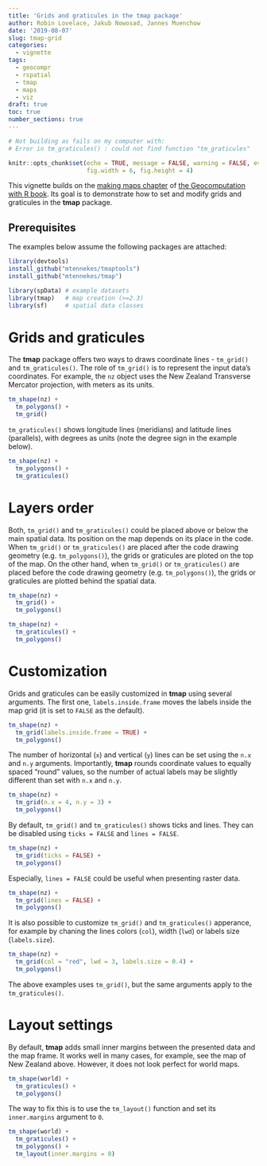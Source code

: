 ```yaml
---
title: 'Grids and graticules in the tmap package'
author: Robin Lovelace, Jakub Nowosad, Jannes Muenchow
date: '2019-08-07'
slug: tmap-grid
categories:
  - vignette
tags:
  - geocompr
  - rspatial
  - tmap
  - maps
  - viz
draft: true
toc: true
number_sections: true
---
```


```r
# Not building as fails on my computer with: 
# Error in tm_graticules() : could not find function "tm_graticules"

knitr::opts_chunk$set(echo = TRUE, message = FALSE, warning = FALSE, eval = FALSE,
                      fig.width = 6, fig.height = 4)
```

This vignette builds on the [making maps chapter](https://geocompr.robinlovelace.net/adv-map.html) of [the Geocomputation with R book](https://geocompr.github.io/).
Its goal is to demonstrate how to set and modify grids and graticules in the **tmap** package.

## Prerequisites {-}

The examples below assume the following packages are attached:

```r
library(devtools)
install_github("mtennekes/tmaptools")
install_github("mtennekes/tmap")
```

```r
library(spData) # example datasets
library(tmap)   # map creation (>=2.3)
library(sf)     # spatial data classes
```

# Grids and graticules

The **tmap** package offers two ways to draws coordinate lines - `tm_grid()` and `tm_graticules()`.
The role of `tm_grid()` is to represent the input data's coordinates.
For example, the `nz` object uses the New Zealand Transverse Mercator projection, with meters as its units.

```r
tm_shape(nz) + 
  tm_polygons() +
  tm_grid()
```

`tm_graticules()` shows longitude lines (meridians) and latitude lines (parallels), with degrees as units (note the degree sign in the example below).

```r
tm_shape(nz) + 
  tm_polygons() +
  tm_graticules()
```

# Layers order

Both, `tm_grid()` and `tm_graticules()` could be placed above or below the main spatial data.
Its position on the map depends on its place in the code.
When `tm_grid()` or `tm_graticules()` are placed after the code drawing geometry (e.g. `tm_polygons()`), the grids or graticules are ploted on the top of the map.
On the other hand, when `tm_grid()` or `tm_graticules()` are placed before the code drawing geometry (e.g. `tm_polygons()`), the grids or graticules are plotted behind the spatial data.

```r
tm_shape(nz) +
  tm_grid() + 
  tm_polygons()
```

```r
tm_shape(nz) +
  tm_graticules() + 
  tm_polygons()
```

# Customization

Grids and graticules can be easily customized in **tmap** using several arguments.
The first one, `labels.inside.frame` moves the labels inside the map grid (it is set to `FALSE` as the default).

```r
tm_shape(nz) +
  tm_grid(labels.inside.frame = TRUE) + 
  tm_polygons()
```

The number of horizontal (`x`) and vertical (`y`) lines can be set using the `n.x` and `n.y` arguments.
Importantly, **tmap** rounds coordinate values to equally spaced "round" values, so the number of actual labels may be slightly different than set with `n.x` and `n.y`.

```r
tm_shape(nz) +
  tm_grid(n.x = 4, n.y = 3) + 
  tm_polygons()
```

By default, `tm_grid()` and `tm_graticules()` shows ticks and lines. 
They can be disabled using `ticks = FALSE` and `lines = FALSE`.

```r
tm_shape(nz) +
  tm_grid(ticks = FALSE) +
  tm_polygons()
```

Especially, `lines = FALSE` could be useful when presenting raster data.

```r
tm_shape(nz) +
  tm_grid(lines = FALSE) +
  tm_polygons()
```

It is also possible to customize `tm_grid()` and `tm_graticules()` apperance, for example by chaning the lines colors (`col`), width (`lwd`) or labels size (`labels.size`).

```r
tm_shape(nz) +
  tm_grid(col = "red", lwd = 3, labels.size = 0.4) +
  tm_polygons()
```

The above examples uses `tm_grid()`, but the same arguments apply to the `tm_graticules()`.

# Layout settings

By default, **tmap** adds small inner margins between the presented data and the map frame. 
It works well in many cases, for example, see the map of New Zealand above.
However, it does not look perfect for world maps.

```r
tm_shape(world) + 
  tm_graticules() + 
  tm_polygons()
```

The way to fix this is to use the `tm_layout()` function and set its `inner.margins` argument to `0`.

```r
tm_shape(world) + 
  tm_graticules() + 
  tm_polygons() +
  tm_layout(inner.margins = 0)
```

